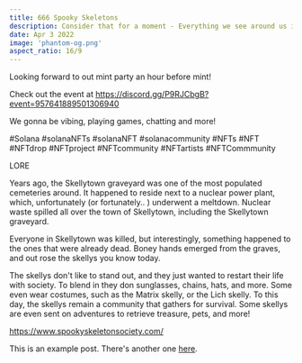 ```yaml
---
title: 666 Spooky Skeletons
description: Consider that for a moment - Everything we see around us is assumed to have had a cause and is contingent upon
date: Apr 3 2022
image: 'phantom-og.png'
aspect_ratio: 16/9
---
```


Looking forward to out mint party an hour before mint!

Check out the event at https://discord.gg/P9RJCbgB?event=957641889501306940

We gonna be vibing, playing games, chatting and more!

#Solana #solanaNFTs #solanaNFT #solanacommunity #NFTs #NFT #NFTdrop #NFTproject #NFTcommunity #NFTartists #NFTCommmunity

LORE

Years ago, the Skellytown graveyard was one of the most populated cemeteries around. It happened to reside next to a nuclear power plant, which, unfortunately (or fortunately.. ) underwent a meltdown. Nuclear waste spilled all over the town of Skellytown, including the Skellytown graveyard.

Everyone in Skellytown was killed, but interestingly, something happened to the ones that were already dead. Boney hands emerged from the graves, and out rose the skellys you know today.

The skellys don't like to stand out, and they just wanted to restart their life with society. To blend in they don sunglasses, chains, hats, and more. Some even wear costumes, such as the Matrix skelly, or the Lich skelly. To this day, the skellys remain a community that gathers for survival. Some skellys are even sent on adventures to retrieve treasure, pets, and more!

https://www.spookyskeletonsociety.com/

This is an example post. There's another one [here](/posts/example-post).
